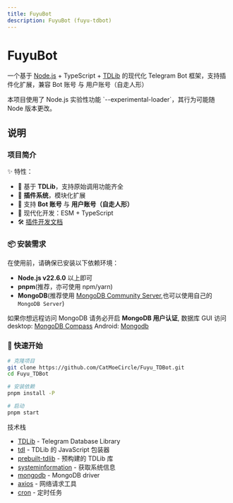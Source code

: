 ```yaml
---
title: FuyuBot
description: FuyuBot (fuyu-tdbot)
---
```


# FuyuBot

一个基于 [Node.js](https://nodejs.org/zh-cn) + TypeScript + [TDLib](https://core.telegram.org/tdlib/docs/index.html) 的现代化 Telegram Bot 框架，支持插件化扩展，兼容 Bot 账号 与 用户账号（自走人形）

<Callout title="注意" type="warn">
  本项目使用了 Node.js 实验性功能 `--experimental-loader`，其行为可能随 Node
  版本更改。
</Callout>

## 说明

### 项目简介

✨ 特性：

- 🚀 基于 **TDLib**，支持原始调用功能齐全
- 🧩 **插件系统**，模块化扩展
- 👥 支持 **Bot 账号** 与 **用户账号（自走人形）**
- 🔧 现代化开发：ESM + TypeScript
- 🛠️ [插件开发文档](/docs/plugin)

### 📦 安装需求

在使用前，请确保已安装以下依赖环境：

- **Node.js v22.6.0** 以上即可
- **pnpm**(推荐，亦可使用 npm/yarn)
- **MongoDB**(推荐使用 [MongoDB Community Server](https://www.mongodb.com/try/download/community),也可以使用自己的`MongoDB Server`)

如果你想远程访问 MongoDB 请务必开启 **MongoDB 用户认证**,
数据库 GUI 访问 desktop: [MongoDB Compass](https://www.mongodb.com/try/download/compass)
Android: [Mongodb](https://github.com/vedfi/mondroid)

### 🚀 快速开始

```bash
# 克隆项目
git clone https://github.com/CatMoeCircle/Fuyu_TDBot.git
cd Fuyu_TDBot

# 安装依赖
pnpm install -P

# 启动
pnpm start
```

技术栈

- [TDLib](https://core.telegram.org/tdlib) - Telegram Database Library
- [tdl](https://github.com/eilvelia/tdl) - TDLib 的 JavaScript 包装器
- [prebuilt-tdlib](https://github.com/eilvelia/tdl/blob/main/packages/prebuilt-tdlib/README.md) - 预构建的 TDLib 库
- [systeminformation](https://www.npmjs.com/package/systeminformation) - 获取系统信息
- [mongodb](https://github.com/mongodb/node-mongodb-native) - MongoDB driver
- [axios](https://axios-http.com/) - 网络请求工具
- [cron](https://github.com/kelektiv/node-cron#readme) - 定时任务
